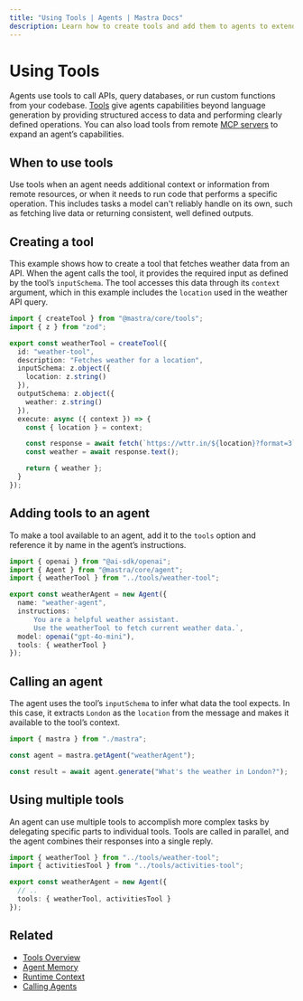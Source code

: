 ```yaml
---
title: "Using Tools | Agents | Mastra Docs"
description: Learn how to create tools and add them to agents to extend capabilities beyond text generation.
---
```


# Using Tools

Agents use tools to call APIs, query databases, or run custom functions from your codebase. [Tools](../tools-mcp/overview.mdx) give agents capabilities beyond language generation by providing structured access to data and performing clearly defined operations. You can also load tools from remote [MCP servers](../tools-mcp/mcp-overview.mdx) to expand an agent’s capabilities.

## When to use tools

Use tools when an agent needs additional context or information from remote resources, or when it needs to run code that performs a specific operation. This includes tasks a model can't reliably handle on its own, such as fetching live data or returning consistent, well defined outputs.

## Creating a tool

This example shows how to create a tool that fetches weather data from an API. When the agent calls the tool, it provides the required input as defined by the tool’s `inputSchema`. The tool accesses this data through its `context` argument, which in this example includes the `location` used in the weather API query.

```typescript {14,16} filename="src/mastra/tools/weather-tool.ts" showLineNumbers copy
import { createTool } from "@mastra/core/tools";
import { z } from "zod";

export const weatherTool = createTool({
  id: "weather-tool",
  description: "Fetches weather for a location",
  inputSchema: z.object({
    location: z.string()
  }),
  outputSchema: z.object({
    weather: z.string()
  }),
  execute: async ({ context }) => {
    const { location } = context;

    const response = await fetch(`https://wttr.in/${location}?format=3`);
    const weather = await response.text();

    return { weather };
  }
});
```

## Adding tools to an agent

To make a tool available to an agent, add it to the `tools` option and reference it by name in the agent’s instructions.

```typescript {9,11} filename="src/mastra/agents/weather-agent.ts" showLineNumbers copy
import { openai } from "@ai-sdk/openai";
import { Agent } from "@mastra/core/agent";
import { weatherTool } from "../tools/weather-tool";

export const weatherAgent = new Agent({
  name: "weather-agent",
  instructions: `
      You are a helpful weather assistant.
      Use the weatherTool to fetch current weather data.`,
  model: openai("gpt-4o-mini"),
  tools: { weatherTool }
});
```

## Calling an agent

The agent uses the tool’s `inputSchema` to infer what data the tool expects. In this case, it extracts `London` as the `location` from the message and makes it available to the tool’s context.

```typescript {5} filename="src/test-tool.ts" showLineNumbers copy
import { mastra } from "./mastra";

const agent = mastra.getAgent("weatherAgent");

const result = await agent.generate("What's the weather in London?");
```

## Using multiple tools

An agent can use multiple tools to accomplish more complex tasks by delegating specific parts to individual tools. Tools are called in parallel, and the agent combines their responses into a single reply.

```typescript {6} filename="src/mastra/agents/weather-agent.ts" showLineNumbers copy
import { weatherTool } from "../tools/weather-tool";
import { activitiesTool } from "../tools/activities-tool";

export const weatherAgent = new Agent({
  // ..
  tools: { weatherTool, activitiesTool }
});
```


## Related

- [Tools Overview](../tools-mcp/overview.mdx)
- [Agent Memory](./agent-memory.mdx)
- [Runtime Context](./runtime-context.mdx)
- [Calling Agents](../../examples/agents/calling-agents.mdx)
